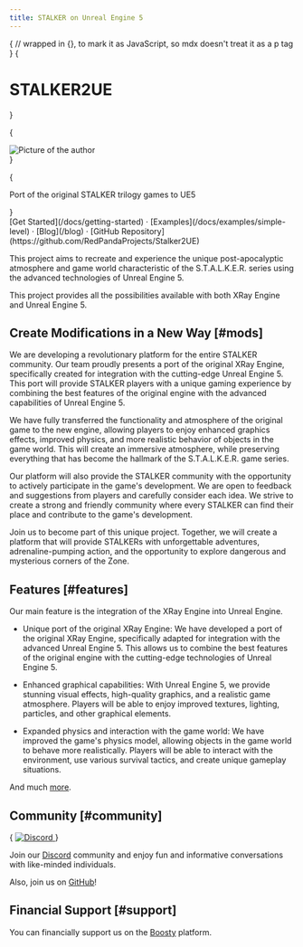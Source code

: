 ```yaml
---
title: STALKER on Unreal Engine 5
---
```






{
// wrapped in {}, to mark it as JavaScript, so mdx doesn't treat it as a p tag
}
{<h1 className="invisible">STALKER2UE</h1>}

{

<div className={style.logo}>
  <Image
        src="/img/pages/index/STALKER2UE-Logo.png"
        width={500}
        height={256}
        alt="Picture of the author"
        priority={true}
      />
</div>
}

{

<Bleed>
<p className="text-center text-lg mb-2 text-white-600 md:!text-2xl">Port of the original STALKER trilogy games to UE5</p>
</Bleed>
}

<div className="mt-8 mb-8 text-center">
  [Get Started](/docs/getting-started) · [Examples](/docs/examples/simple-level) · [Blog](/blog) · [GitHub Repository](https://github.com/RedPandaProjects/Stalker2UE)
</div>

This project aims to recreate and experience the unique post-apocalyptic atmosphere and game world characteristic of the S.T.A.L.K.E.R. series using the advanced technologies of Unreal Engine 5.

<Callout type="info" emoji="ℹ️">
  This project provides all the possibilities available with both XRay Engine and Unreal Engine 5.
</Callout>

## Create Modifications in a New Way [#mods]

We are developing a revolutionary platform for the entire STALKER community. Our team proudly presents a port of the original XRay Engine, specifically created for integration with the cutting-edge Unreal Engine 5. This port will provide STALKER players with a unique gaming experience by combining the best features of the original engine with the advanced capabilities of Unreal Engine 5.

We have fully transferred the functionality and atmosphere of the original game to the new engine, allowing players to enjoy enhanced graphics effects, improved physics, and more realistic behavior of objects in the game world. This will create an immersive atmosphere, while preserving everything that has become the hallmark of the S.T.A.L.K.E.R. game series.

Our platform will also provide the STALKER community with the opportunity to actively participate in the game's development. We are open to feedback and suggestions from players and carefully consider each idea. We strive to create a strong and friendly community where every STALKER can find their place and contribute to the game's development.

Join us to become part of this unique project. Together, we will create a platform that will provide STALKERs with unforgettable adventures, adrenaline-pumping action, and the opportunity to explore dangerous and mysterious corners of the Zone.

## Features [#features]

Our main feature is the integration of the XRay Engine into Unreal Engine.

- Unique port of the original XRay Engine: We have developed a port of the original XRay Engine, specifically adapted for integration with the advanced Unreal Engine 5. This allows us to combine the best features of the original engine with the cutting-edge technologies of Unreal Engine 5.

- Enhanced graphical capabilities: With Unreal Engine 5, we provide stunning visual effects, high-quality graphics, and a realistic game atmosphere. Players will be able to enjoy improved textures, lighting, particles, and other graphical elements.

- Expanded physics and interaction with the game world: We have improved the game's physics model, allowing objects in the game world to behave more realistically. Players will be able to interact with the environment, use various survival tactics, and create unique gameplay situations.

And much [more](https://www.unrealengine.com/).

## Community [#community]

<p className="flex h-6 mt-4">
{
<a href="https://discord.gg/redprojects" target="_blank" rel="noopener noreferrer">
  <img alt="Discord" src="https://img.shields.io/discord/530968529311367178?logo=discord&label=Discord" className="inline-block mr-2"/>
</a>
}
</p>

Join our [Discord](https://discord.gg/redprojects) community and enjoy fun and informative conversations with like-minded individuals.

Also, join us on [GitHub](https://github.com/RedPandaProjects/Stalker2UE)!

## Financial Support [#support]

You can financially support us on the [Boosty](https://boosty.to/stalker2ue) platform.
